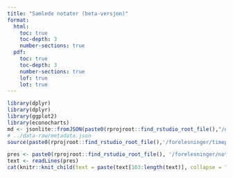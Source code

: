 ```yaml
---
title: "Samlede notater (beta-versjon)"
format: 
  html:
    toc: true
    toc-depth: 3
    number-sections: true
  pdf:
    toc: true
    toc-depth: 3
    number-sections: true
    lof: true
    lot: true
---
```


```r
library(dplyr)
library(dplyr)
library(ggplot2)
library(econocharts)
md <- jsonlite::fromJSON(paste0(rprojroot::find_rstudio_root_file(),"/data-raw/metadata.json"))
# ../data-raw/metadata.json
source(paste0(rprojroot::find_rstudio_root_file(),'/forelesninger/timeplan.R'))
```


```r
pres <- paste0(rprojroot::find_rstudio_root_file(), '/forelesninger/notater.qmd')
text <- readLines(pres)
cat(knitr::knit_child(text = paste(text[103:length(text)], collapse = "\n"), quiet = TRUE))
```





